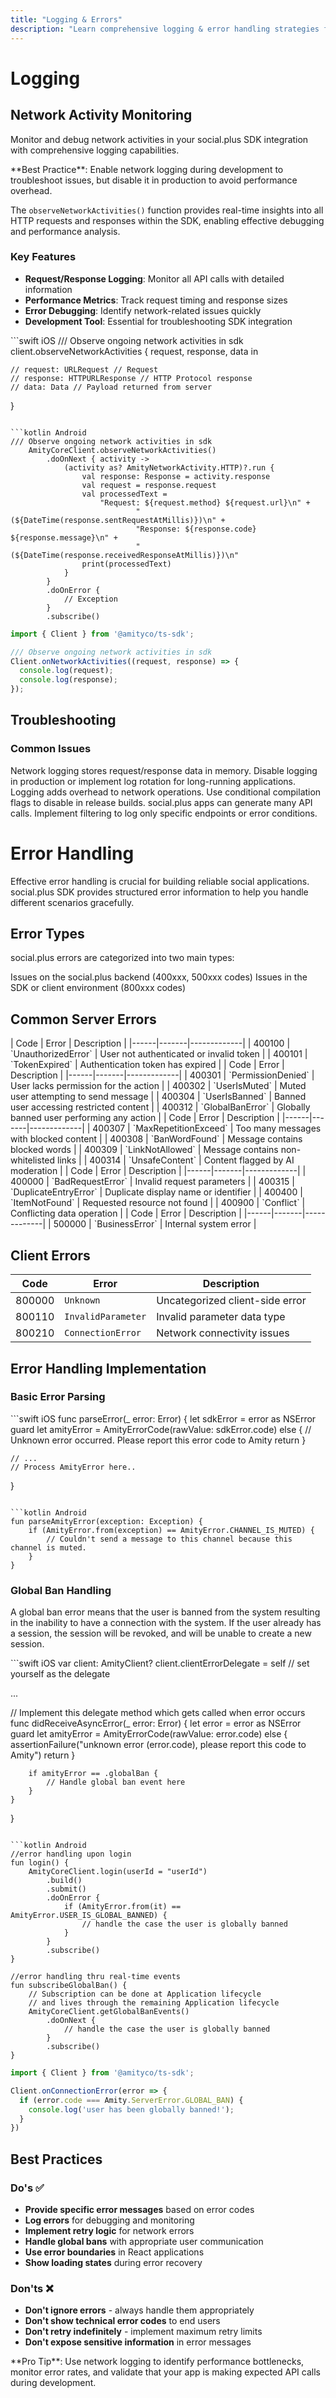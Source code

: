 ```yaml
---
title: "Logging & Errors"
description: "Learn comprehensive logging & error handling strategies for robust social.plus applications."
---
```


# Logging

## Network Activity Monitoring

Monitor and debug network activities in your social.plus SDK integration with comprehensive logging capabilities.

<Info>
**Best Practice**: Enable network logging during development to troubleshoot issues, but disable it in production to avoid performance overhead.
</Info>


The `observeNetworkActivities()` function provides real-time insights into all HTTP requests and responses within the SDK, enabling effective debugging and performance analysis.

### Key Features

- **Request/Response Logging**: Monitor all API calls with detailed information
- **Performance Metrics**: Track request timing and response sizes
- **Error Debugging**: Identify network-related issues quickly
- **Development Tool**: Essential for troubleshooting SDK integration

<CodeGroup>
```swift iOS
/// Observe ongoing network activities in sdk
client.observeNetworkActivities { request, response, data in
    
    // request: URLRequest // Request
    // response: HTTPURLResponse // HTTP Protocol response
    // data: Data // Payload returned from server
    
}
```

```kotlin Android
/// Observe ongoing network activities in sdk
    AmityCoreClient.observeNetworkActivities()
        .doOnNext { activity ->
            (activity as? AmityNetworkActivity.HTTP)?.run {
                val response: Response = activity.response
                val request = response.request
                val processedText =
                    "Request: ${request.method} ${request.url}\n" +
                            "(${DateTime(response.sentRequestAtMillis)})\n" +
                            "Response: ${response.code} ${response.message}\n" +
                            "(${DateTime(response.receivedResponseAtMillis)})\n"
                print(processedText)
            }
        }
        .doOnError {
            // Exception
        }
        .subscribe()
```

```typescript TypeScript
import { Client } from '@amityco/ts-sdk';

/// Observe ongoing network activities in sdk
Client.onNetworkActivities((request, response) => {
  console.log(request);
  console.log(response);
});
```
</CodeGroup>

## Troubleshooting

### Common Issues

<AccordionGroup>
  <Accordion title="High Memory Usage">
    Network logging stores request/response data in memory. Disable logging in production or implement log rotation for long-running applications.
  </Accordion>
  
  <Accordion title="Performance Impact">
    Logging adds overhead to network operations. Use conditional compilation flags to disable in release builds.
  </Accordion>
  
  <Accordion title="Log Volume">
    social.plus apps can generate many API calls. Implement filtering to log only specific endpoints or error conditions.
  </Accordion>
</AccordionGroup>


# Error Handling

Effective error handling is crucial for building reliable social applications. social.plus SDK provides structured error information to help you handle different scenarios gracefully.

## Error Types

social.plus errors are categorized into two main types:

<CardGroup cols={2}>
<Card title="Server Errors" icon="server">
Issues on the social.plus backend (400xxx, 500xxx codes)
</Card>

<Card title="Client Errors" icon="mobile">
Issues in the SDK or client environment (800xxx codes)
</Card>
</CardGroup>

## Common Server Errors

<AccordionGroup>
<Accordion title="Authentication Errors (400100-400199)">
| Code | Error | Description |
|------|-------|-------------|
| 400100 | `UnauthorizedError` | User not authenticated or invalid token |
| 400101 | `TokenExpired` | Authentication token has expired |
</Accordion>

<Accordion title="Permission Errors (400300-400399)">
| Code | Error | Description |
|------|-------|-------------|
| 400301 | `PermissionDenied` | User lacks permission for the action |
| 400302 | `UserIsMuted` | Muted user attempting to send message |
| 400304 | `UserIsBanned` | Banned user accessing restricted content |
| 400312 | `GlobalBanError` | Globally banned user performing any action |
</Accordion>

<Accordion title="Content Moderation (400307-400320)">
| Code | Error | Description |
|------|-------|-------------|
| 400307 | `MaxRepetitionExceed` | Too many messages with blocked content |
| 400308 | `BanWordFound` | Message contains blocked words |
| 400309 | `LinkNotAllowed` | Message contains non-whitelisted links |
| 400314 | `UnsafeContent` | Content flagged by AI moderation |
</Accordion>

<Accordion title="Data & Business Logic (400000-400999)">
| Code | Error | Description |
|------|-------|-------------|
| 400000 | `BadRequestError` | Invalid request parameters |
| 400315 | `DuplicateEntryError` | Duplicate display name or identifier |
| 400400 | `ItemNotFound` | Requested resource not found |
| 400900 | `Conflict` | Conflicting data operation |
</Accordion>

<Accordion title="System Errors (500000+)">
| Code | Error | Description |
|------|-------|-------------|
| 500000 | `BusinessError` | Internal system error |
</Accordion>
</AccordionGroup>

## Client Errors

| Code | Error | Description |
|------|-------|-------------|
| 800000 | `Unknown` | Uncategorized client-side error |
| 800110 | `InvalidParameter` | Invalid parameter data type |
| 800210 | `ConnectionError` | Network connectivity issues |

## Error Handling Implementation

### Basic Error Parsing
<CodeGroup>
```swift iOS
func parseError(_ error: Error) {
    let sdkError = error as NSError
    guard let amityError = AmityErrorCode(rawValue: sdkError.code) else {
        // Unknown error occurred. Please report this error code to Amity
        return
    }
    
    // ...
    // Process AmityError here..
}
```

```kotlin Android
fun parseAmityError(exception: Exception) {
    if (AmityError.from(exception) == AmityError.CHANNEL_IS_MUTED) {
        // Couldn't send a message to this channel because this channel is muted.
    }
}
```

</CodeGroup>


### Global Ban Handling

A global ban error means that the user is banned from the system resulting in the inability to have a connection with the system. If the user already has a session, the session will be revoked, and will be unable to create a new session. 

<CodeGroup>
```swift iOS
var client: AmityClient?
client.clientErrorDelegate = self // set yourself as the delegate

...

// Implement this delegate method which gets called when error occurs
func didReceiveAsyncError(_ error: Error) {
        let error = error as NSError
        guard let amityError = AmityErrorCode(rawValue: error.code) else {
            assertionFailure("unknown error \(error.code), please report this code to Amity")
            return
        }
        
        if amityError == .globalBan {
            // Handle global ban event here
        }
    }
}
```

```kotlin Android
//error handling upon login
fun login() {
    AmityCoreClient.login(userId = "userId")
        .build()
        .submit()
        .doOnError {
            if (AmityError.from(it) == AmityError.USER_IS_GLOBAL_BANNED) {
                // handle the case the user is globally banned
            }
        }
        .subscribe()
}

//error handling thru real-time events
fun subscribeGlobalBan() {
    // Subscription can be done at Application lifecycle
    // and lives through the remaining Application lifecycle
    AmityCoreClient.getGlobalBanEvents()
        .doOnNext {
            // handle the case the user is globally banned
        }
        .subscribe()
}
```

```typescript TypeScript
import { Client } from '@amityco/ts-sdk';

Client.onConnectionError(error => {
  if (error.code === Amity.ServerError.GLOBAL_BAN) {
    console.log('user has been globally banned!');
  }
})
```

</CodeGroup>


## Best Practices

### Do's ✅

- **Provide specific error messages** based on error codes
- **Log errors** for debugging and monitoring
- **Implement retry logic** for network errors
- **Handle global bans** with appropriate user communication
- **Use error boundaries** in React applications
- **Show loading states** during error recovery

### Don'ts ❌

- **Don't ignore errors** - always handle them appropriately
- **Don't show technical error codes** to end users
- **Don't retry indefinitely** - implement maximum retry limits
- **Don't expose sensitive information** in error messages


<Tip>
**Pro Tip**: Use network logging to identify performance bottlenecks, monitor error rates, and validate that your app is making expected API calls during development.
</Tip>